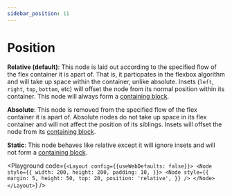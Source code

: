 ```yaml
---
sidebar_position: 11
---
```



# Position

**Relative (default)**: This node is laid out according to the specified flow of the flex container it is apart of.
That is, it particpates in the flexbox algorithm and will take up space within the container, unlike absolute.
Insets (`left`, `right`, `top`, `bottom`, etc) will offset the node from its normal position within its container.
This node will always form a [containing block](/docs/advanced/containing-block).

**Absolute**: This node is removed from the specified flow of the flex container it is apart of.
Absolute nodes do not take up space in its flex container and will not affect the position of
its siblings. Insets will offset the node from its [containing block](/docs/advanced/containing-block).

**Static**: This node behaves like relative except it will ignore insets and will not
form a [containing block](/docs/advanced/containing-block).

<Playground code={`<Layout config={{useWebDefaults: false}}>
  <Node
    style={{
      width: 200,
      height: 200,
      padding: 10,
    }}>
    <Node
      style={{
        margin: 5,
        height: 50,
        top: 20,
        position: 'relative',
      }}
    />
  </Node>
</Layout>`} />

